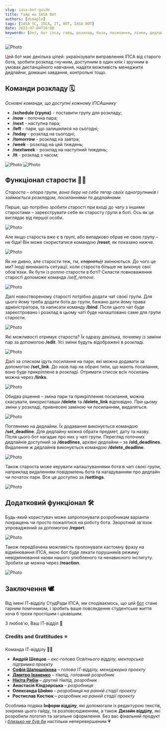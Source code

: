 ```yaml
---
slug: iasa-bot-guide
title: Гайд на IASA Bot
authors: [dimaple]
tags: [IASA SC, ІПСА, IT, BOT, IASA BOT]
date: 2023-07-04T16:00
keywords: [бот, бот іпса, гайд, розклад, база, посилання, лінки, дедлайн, асистент, Студрада]
---
```

![Photo](./logo1.png)

<!--truncate-->

Цей бот має декілька цілей: українізувати виправлення ІПСА від старого бота, зробити розклад гнучким, доступним в один 
клік і зручним в умовах дистанційного навчання, надати можливість менеджити дедлайни, домашні завдання, контрольні тощо.

## Команди розкладу 🗓

*Основні команди, що доступні кожному ІПСАшнику*

- **/schedule {група}** - поставити групу для розкладу;
- **/now** - поточна пара;
- **/next** - наступна пара;
- **/left** - пари, що залишилися на сьогодні;
- **/today** - розклад на сьогодні;
- **/tomorrow** - розклад на завтра;
- **/week** - розклад на цей тиждень;
- **/nextweek** - розклад на наступний тиждень;
- **/tt** - розклад з часом;

![Photo](./schedule.gif "_Встановлення групи для розкладу_")
![Photo](./base_commands.gif "_Базові команди_")

## Функціонал старости 💪😎

*Староста – опора групи, вона бере на себе тягар своїх одногрупників і займається розкладом, посиланнями та дедлайнами.*

Перше, що потрібно зробити старості при вході до чату з іншими старостами – зареєструвати себе як старосту групи в боті.
Ось як це виглядає від першої особи.

![Photo](./set_head.gif "_Додавання старости_")

Але якщо староста вже є в групі, або випадково обрав не свою групу – не біда! Він може скористатися командою **/reset**, 
як показано нижче.

![Photo](./reset_head.gif "_Перевизначення групи старости_")

Як не дивно, але старости теж, гм, *~~старіють))~~* змінюються. До чого це ми? Іноді виникають ситуації, коли староста 
більше не виконує свої обов'язки. Як бути із роллю старости в боті? Скласти повноваження старості допоможе команда 
*/self_remove*.

![Photo](./self_remove.gif "_Складання повноважень старости_")

Далі новоствореному старості потрібно додати чат своєї групи. Для цього йому треба додати бота до групи, бажано дати 
йому права адміністратора, та написати команду **/bind**. Після цього чат буде зареєстровано і розклад в цьому чаті буде
налаштовано саме для групи старости.

![Photo](./bind.gif "_Зв'язування чату з групою_")

Які можливості отримує староста? Їх одразу декілька, почнему із заміни пар за допомогою **/edit**. Усі зміни будуть 
відображені в розкладі.

![Photo](./edit_set.gif "_Процес редагування розкладу_")

Далі за списком ідуть посилання на пари, які можна додавати за допомогою **/set_link**. До назв пар на обрані типи, 
що мають посилання, воно буде прикріплене в розкладі. Отримати список всіх посилань можна через **/links**.

![Photo](./link_set.gif "_Встановлення посилання_")

Обидва рішення – зміна пари та прикріплення посилання, можна скасувати, використавши **/delete** та **/delete_link** 
відповідно. При цьому зміни у розкладі, привнесені заміною чи посиланням, видаляться.

![Photo](./delete_edit_and_link.gif "_Видалення редагування розкладу та посилання_")

Поглянемо на дедлайни. Їх додавання виконується командою **/set_deadline**. Для дедлайну можна обрати предмет, 
дату та назву. Після цього бот нагадає про них у чаті групи. Перегляд поточних дедлайнів доступний за **/deadlines**, 
архівні дедлайни – за **/old_deadlines**. Видалення ж дедлайнів виконується командою **/delete_deadline**.

![Photo](./deadline_set.gif "_Додавання дедлайну та список дедлайнів_")

Також староста може керувати налаштуваннями бота в чаті своєї групи, наприклад видаленням повідомлень бота та 
нагадуванням про дедлайн чи початок пари. Все це доступно за **/settings**.

![Photo](./settings.gif "_Налаштування бота в чаті групи_")

## Додатковий функціонал 🛠

Будь-який користувач може запропонувати розробникам варіанти покращень чи просто пожалітися на роботу бота. 
Зворотний зв'язок упроваджений за допомогою **/report**.

![Photo](./report.gif "_Скарга на бота_")

Також передбачена можливість пропонувати кастомну фразу на відмінювання ІПСА, якою бот буде лякати порушників режиму 
невідмінювання назви нашого улюбленого та ненависного інституту. Зробити це можна через **/reaction**.

![Photo](./reaction.gif "_Запропонувати фразу_")

## Заключення 🕊

Від імені ІТ-відділу СтудРади ІПСА, ми сподіваємось, що цей [бот](https://t.me/iasa_mate_bot) стане гарним помічником, і зробить ваше повсякденне 
студентське життя хоча б трохи простішим і цікавішим.

З любов'ю,
Ваш ІТ-відділ 🤍

### Credits and Grattitudes ⭐️

Команда ІТ-відділу 👩‍💻

- **Андрій Шевцов** – _екс-голова Освітнього відділу, менторська підтримка проєкту_ 
- [**Софія Шапошнікова**](https://t.me/tea_sotea) – _голова ІТ-відділу, менеджерка проєкту_
- [**Дмитро Іваненко**](https://t.me/dimaple) – _тімлід, головний розробник_
- [**Нікіта Рябін**](https://t.me/akaspeh) – _другий тімлід, розробник_
- **Анастасія Кіндзерська** – _розробниця_
- **Олександа Шийко** – _розробниця на ранній стадії проекту_
- **Ростислав Костюк** – _розробник на ранній стадії проекту_

Особлива подяка **Інформ відділу**, які допомогали із редактурою текстів, зокрема цього гайду, та розповсюдженням, а 
також **Дизайн відділу**, які розробили логотип та загальне оформлення. Без вас фінальний продукт і 
_<ins>близько не був би</ins>_ настільки неперевершеним 💗
